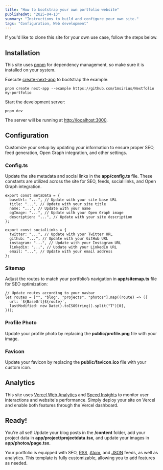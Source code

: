 ```yaml
---
title: "How to bootstrap your own portfolio website"
publishedAt: "2025-04-13"
summary: "Instructions to build and configure your own site."
tags: "Configuration, Web development"
---
```


If you'd like to clone this site for your own use case, follow the steps below.

## Installation

This site uses [pnpm](https://pnpm.io/installation) for dependency management, so make sure it is installed on your system.

Execute [create-next-app](https://github.com/vercel/next.js/tree/canary/packages/create-next-app) to bootstrap the example:

```
pnpm create next-app --example https://github.com/1msirius/Nextfolio my-portfolio
```

Start the development server:

```
pnpm dev
```

The server will be running at [http://localhost:3000](http://localhost:3000).

## Configuration

Customize your setup by updating your information to ensure proper SEO, feed generation, Open Graph integration, and other settings.

### Config.ts

Update the site metadata and social links in the **app/config.ts** file. These constants are utilized across the site for SEO, feeds, social links, and Open Graph integration.

```
export const metaData = {
  baseUrl: "...", // Update with your site base URL
  title: "...", // Update with your site title
  name: "...", // Update with your name
  ogImage: "...", // Update with your Open Graph image
  description: "...", // Update with your site description
};

export const socialLinks = {
  twitter: "...", // Update with your Twitter URL
  github: "...", // Update with your GitHub URL
  instagram: "...", // Update with your Instagram URL
  linkedin: "...", // Update with your LinkedIn URL
  email: "...", // Update with your email address
};
```

### Sitemap

Adjust the routes to match your portfolio’s navigation in **app/sitemap.ts** file for SEO optimization:

```
// Update routes according to your navbar
let routes = ["", "blog", "projects", "photos"].map((route) => ({
  url: `${BaseUrl}${route}`,
  lastModified: new Date().toISOString().split("T")[0],
}));
```

### Profile Photo

Update your profile photo by replacing the **public/profile.png** file with your image.

### Favicon

Update your favicon by replacing the **public/favicon.ico** file with your custom icon.

## Analytics

This site uses [Vercel Web Analytics](https://vercel.com/docs/analytics/quickstart) and [Speed Insights](https://vercel.com/docs/speed-insights/quickstart) to monitor user interactions and website's performance. Simply deploy your site on Vercel and enable both features through the Vercel dashboard.

## Ready!

You're all set! Update your blog posts in the **/content** folder, add your project data in **app/project/projectdata.tsx**, and update your images in **app/photos/page.tsx**.

Your portfolio is equipped with SEO, [RSS](/rss.xml), [Atom](/atom.xml), and [JSON](/feed.json) feeds, as well as analytics. This template is fully customizable, allowing you to add features as needed.
